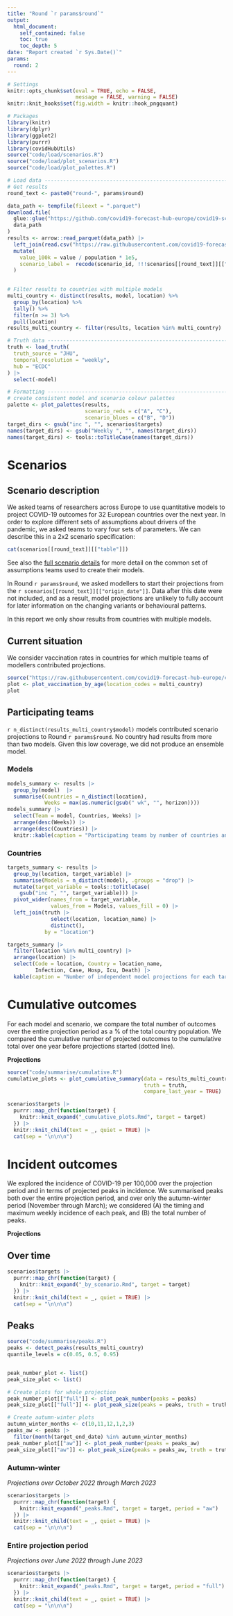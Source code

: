 ```yaml
---
title: "Round `r params$round`"
output:
  html_document:
    self_contained: false
    toc: true
    toc_depth: 5
date: "Report created `r Sys.Date()`"
params:
  round: 2
---
```


```r
# Settings
knitr::opts_chunk$set(eval = TRUE, echo = FALSE, 
                      message = FALSE, warning = FALSE)
knitr::knit_hooks$set(fig.width = knitr::hook_pngquant)
```

```r
# Packages
library(knitr)
library(dplyr)
library(ggplot2)
library(purrr)
library(covidHubUtils)
source("code/load/scenarios.R")
source("code/load/plot_scenarios.R")
source("code/load/plot_palettes.R")
```

```r
# Load data -----------------------------------------------------------------
# Get results
round_text <- paste0("round-", params$round)

data_path <- tempfile(fileext = ".parquet")
download.file(
  glue::glue("https://github.com/covid19-forecast-hub-europe/covid19-scenario-hub-europe/releases/download/round{params$round}/round{params$round}.parquet"),
  data_path
)
results <- arrow::read_parquet(data_path) |> 
  left_join(read.csv("https://raw.githubusercontent.com/covid19-forecast-hub-europe/covid19-scenario-hub-europe/round1/data-locations/locations_eu.csv")) |> 
  mutate(
    value_100k = value / population * 1e5,
    scenario_label =  recode(scenario_id, !!!scenarios[[round_text]][["scenario_labels"]])
  ) 
  

# Filter results to countries with multiple models
multi_country <- distinct(results, model, location) %>%
  group_by(location) %>%
  tally() %>%
  filter(n >= 3) %>%
  pull(location)
results_multi_country <- filter(results, location %in% multi_country)

# Truth data ----------------------------------------------------------------
truth <- load_truth(
  truth_source = "JHU",
  temporal_resolution = "weekly",
  hub = "ECDC"
) |>
  select(-model)

# Formatting -----------------------------------------------------------------
# create consistent model and scenario colour palettes
palette <- plot_palettes(results,
                         scenario_reds = c("A", "C"),
                         scenario_blues = c("B", "D"))
target_dirs <- gsub("inc ", "", scenarios$targets)
names(target_dirs) <- gsub("Weekly ", "", names(target_dirs))
names(target_dirs) <- tools::toTitleCase(names(target_dirs))

```

# Scenarios {.tabset}

## Scenario description

We asked teams of researchers across Europe to use quantitative models to project COVID-19 outcomes for 32 European countries over the next year. In order to explore different sets of assumptions about drivers of the pandemic, we asked teams to vary four sets of parameters. We can describe this in a 2x2 scenario specification:

```r
cat(scenarios[[round_text]][["table"]])
```

See also the [full scenario details](`r paste0("https://github.com/covid19-forecast-hub-europe/covid19-scenario-hub-europe/wiki/Round-", params$round)`) for more detail on the common set of assumptions teams used to create their models.

In Round `r params$round`, we asked modellers to start their projections from the `r scenarios[[round_text]][["origin_date"]]`. Data after this date were not included, and as a result, model projections are unlikely to fully account for later information on the changing variants or behavioural patterns.

In this report we only show results from countries with multiple models.

## Current situation

We consider vaccination rates in countries for which multiple teams of modellers contributed projections. 

```r
source("https://raw.githubusercontent.com/covid19-forecast-hub-europe/covid19-scenario-hub-europe/round1/data-truth/code/vaccination-age.R")
plot <- plot_vaccination_by_age(location_codes = multi_country)
plot
```

## Participating teams {.tabset .tabset-pills}

`r n_distinct(results_multi_country$model)` models contributed scenario projections to Round `r params$round`. No country had results from more than two models. Given this low coverage, we did not produce an ensemble model. 

### Models

```r
models_summary <- results |>
  group_by(model)  |> 
  summarise(Countries = n_distinct(location),
            Weeks = max(as.numeric(gsub(" wk", "", horizon))))
models_summary |>
  select(Team = model, Countries, Weeks) |>
  arrange(desc(Weeks)) |>
  arrange(desc(Countries)) |>
  knitr::kable(caption = "Participating teams by number of countries and horizon")
```

### Countries

```r
targets_summary <- results |> 
  group_by(location, target_variable) |> 
  summarise(Models = n_distinct(model), .groups = "drop") |> 
  mutate(target_variable = tools::toTitleCase(
    gsub("inc ", "", target_variable))) |> 
  pivot_wider(names_from = target_variable, 
              values_from = Models, values_fill = 0) |> 
  left_join(truth |> 
              select(location, location_name) |> 
              distinct(),
            by = "location")

targets_summary |> 
  filter(location %in% multi_country) |> 
  arrange(location) |> 
  select(Code = location, Country = location_name,  
         Infection, Case, Hosp, Icu, Death) |>
  kable(caption = "Number of independent model projections for each target variable and location")
```

# Cumulative outcomes {.tabset .tabset-pills}

For each model and scenario, we compare the total number of outcomes over the entire projection period as a % of the total country population. We compared the cumulative number of projected outcomes to the cumulative total over one year before projections started (dotted line). 

**Projections**

```r
source("code/summarise/cumulative.R")
cumulative_plots <- plot_cumulative_summary(data = results_multi_country,
                                            truth = truth,
                                            compare_last_year = TRUE)

scenarios$targets |> 
  purrr::map_chr(function(target) {
    knitr::knit_expand("_cumulative_plots.Rmd", target = target)
  }) |> 
  knitr::knit_child(text = _, quiet = TRUE) |> 
  cat(sep = "\n\n\n")
```

# Incident outcomes {.tabset}

We explored the incidence of COVID-19 per 100,000 over the projection period and in terms of projected peaks in incidence. We summarised peaks both over the entire projection period, and over only the autumn-winter period (November through March); we considered (A) the timing and maximum weekly incidence of each peak, and (B) the total number of peaks.

**Projections**

## Over time {.tabset .tabset-pills}

```r
scenarios$targets |> 
  purrr::map_chr(function(target) {
    knitr::knit_expand("_by_scenario.Rmd", target = target)
  }) |> 
  knitr::knit_child(text = _, quiet = TRUE) |> 
  cat(sep = "\n\n\n")
```

## Peaks {.tabset}

```r
source("code/summarise/peaks.R")
peaks <- detect_peaks(results_multi_country)
quantile_levels = c(0.05, 0.5, 0.95)


peak_number_plot <- list()
peak_size_plot <- list()

# Create plots for whole projection
peak_number_plot[["full"]] <- plot_peak_number(peaks = peaks)
peak_size_plot[["full"]] <- plot_peak_size(peaks = peaks, truth = truth)

# Create autumn-winter plots
autumn_winter_months <- c(10,11,12,1,2,3)
peaks_aw <- peaks |>
  filter(month(target_end_date) %in% autumn_winter_months)
peak_number_plot[["aw"]] <- plot_peak_number(peaks = peaks_aw)
peak_size_plot[["aw"]] <- plot_peak_size(peaks = peaks_aw, truth = truth)
```

### Autumn-winter {.tabset .tabset-pills}

*Projections over October 2022 through March 2023*

```r
scenarios$targets |> 
  purrr::map_chr(function(target) {
    knitr::knit_expand("_peaks.Rmd", target = target, period = "aw")
  }) |> 
  knitr::knit_child(text = _, quiet = TRUE) |> 
  cat(sep = "\n\n\n")
```


### Entire projection period {.tabset .tabset-pills}

*Projections over June 2022 through June 2023*

```r
scenarios$targets |> 
  purrr::map_chr(function(target) {
    knitr::knit_expand("_peaks.Rmd", target = target, period = "full")
  }) |> 
  knitr::knit_child(text = _, quiet = TRUE) |> 
  cat(sep = "\n\n\n")
```
